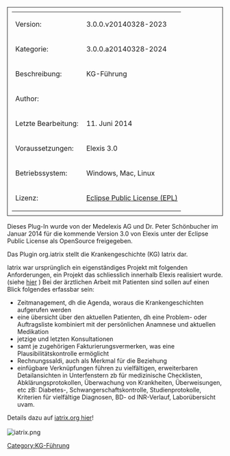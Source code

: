 [[Category:KG-Führung]]


<table style="width:100%; border: 1px solid; padding: 10px">
	
	<tr>
		<td>Version:</td>
		<td>3.0.0.v20140328-2023</td>
	</tr>
	<tr>
		<td style="width:150px;">Kategorie:</td>
		<td>3.0.0.a20140328-2024</td>
	</tr>
	<tr>
		<td>Beschreibung:</td>
		<td>KG-Führung</td>
	</tr>
	<tr>
		<td>Author:</td>
		<td></td>
	</tr>
	<tr>
		<td>Letzte Bearbeitung:</td>
		<td>11. Juni 2014</td>
	</tr>
	<tr>
		<td>Voraussetzungen:</td>
		<td>Elexis 3.0</td>
	</tr>
	<tr>
		<td>Betriebssystem:</td>
		<td>Windows, Mac, Linux</td>
	</tr>
	<tr>
		<td>Lizenz:</td>
		<td>[http://www.eclipse.org/legal/epl-v10.html Eclipse Public License (EPL)]</td>
	</tr>
</table>


Dieses Plug-In wurde von der Medelexis AG und Dr. Peter Schönbucher im Januar 2014 für die kommende Version 3.0 von Elexis unter der Eclipse Public License als OpenSource freigegeben.

Das Plugin org.iatrix stellt die Krankengeschichte (KG) Iatrix dar.

Iatrix war ursprünglich ein eigenständiges Projekt mit folgenden Anforderungen, ein Projekt das schliesslich innerhalb Elexis realisiert wurde. (siehe [http://www.iatrix.org/pmwiki.php?n=Iatrix.Iatrix?from=Main.HomePage  hier] )
Bei der ärztlichen Arbeit mit Patienten sind sollen auf einen Blick folgendes erfassbar sein:
* Zeitmanagement, dh die Agenda, woraus die Krankengeschichten aufgerufen werden
* eine übersicht über den aktuellen Patienten, dh eine Problem- oder Auftragsliste kombiniert mit der persönlichen Anamnese und aktuellen Medikation
* jetzige und letzten Konsultationen
* samt je zugehörigen Fakturierungsvermerken, was eine Plausibilitätskontrolle ermöglicht
* Rechnungssaldi, auch als Merkmal für die Beziehung 
* einfügbare Verknüpfungen führen zu vielfältigen, erweiterbaren Detailansichten in Unterfenstern zb für medizinische Checklisten, Abklärungsprotokollen, Überwachung von Krankheiten, Überweisungen, etc zB: Diabetes-, Schwangerschaftskontrolle, Studienprotokolle, Kriterien für vielfältige Diagnosen, BD- od INR-Verlauf, Laborübersicht uvam.

Details dazu auf [http://www.iatrix.org/pmwiki.php?n=Elexishilfe.KGIatrix iatrix.org hier ]!
<br />
<br />

[[File:iatrix.png]]